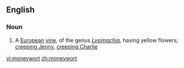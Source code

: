 ==English==

===Noun===
{{en-noun}}

# A [[European]] [[vine]], of the genus ''[[Lysimachia]]'', having yellow flowers; [[creeping Jenny]], [[creeping Charlie]]

[[vi:moneywort]]
[[zh:moneywort]]